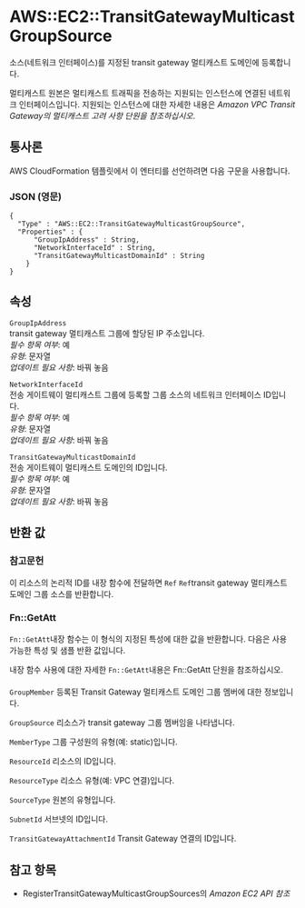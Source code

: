# AWS::EC2::TransitGatewayMulticastGroupSource

소스(네트워크 인터페이스)를 지정된 transit gateway 멀티캐스트 도메인에 등록합니다.

멀티캐스트 원본은 멀티캐스트 트래픽을 전송하는 지원되는 인스턴스에 연결된 네트워크 인터페이스입니다. 지원되는 인스턴스에 대한 자세한 내용은 _Amazon VPC Transit Gateway의 멀티캐스트 고려 사항 단원을 참조하십시오_.

## 통사론

AWS CloudFormation 템플릿에서 이 엔터티를 선언하려면 다음 구문을 사용합니다.

### JSON (영문)

```
{
  "Type" : "AWS::EC2::TransitGatewayMulticastGroupSource",
  "Properties" : {
      "GroupIpAddress" : String,
      "NetworkInterfaceId" : String,
      "TransitGatewayMulticastDomainId" : String
    }
}
```

## 속성

`GroupIpAddress`  
transit gateway 멀티캐스트 그룹에 할당된 IP 주소입니다.  
_필수 항목 여부_: 예  
_유형_: 문자열  
_업데이트 필요 사항_: 바꿔 놓음

`NetworkInterfaceId`  
전송 게이트웨이 멀티캐스트 그룹에 등록할 그룹 소스의 네트워크 인터페이스 ID입니다.  
_필수 항목 여부_: 예  
_유형_: 문자열  
_업데이트 필요 사항_: 바꿔 놓음

`TransitGatewayMulticastDomainId`  
전송 게이트웨이 멀티캐스트 도메인의 ID입니다.  
_필수 항목 여부_: 예  
_유형_: 문자열  
_업데이트 필요 사항_: 바꿔 놓음

## 반환 값

### 참고문헌

이 리소스의 논리적 ID를 내장 함수에 전달하면 `Ref` `Ref`transit gateway 멀티캐스트 도메인 그룹 소스를 반환합니다.

### Fn::GetAtt

`Fn::GetAtt`내장 함수는 이 형식의 지정된 특성에 대한 값을 반환합니다. 다음은 사용 가능한 특성 및 샘플 반환 값입니다.

내장 함수 사용에 대한 자세한 `Fn::GetAtt`내용은 Fn::GetAtt 단원을 참조하십시오.

####

`GroupMember` 등록된 Transit Gateway 멀티캐스트 도메인 그룹 멤버에 대한 정보입니다.

`GroupSource` 리소스가 transit gateway 그룹 멤버임을 나타냅니다.

`MemberType` 그룹 구성원의 유형(예: static)입니다.

`ResourceId` 리소스의 ID입니다.

`ResourceType` 리소스 유형(예: VPC 연결)입니다.

`SourceType` 원본의 유형입니다.

`SubnetId` 서브넷의 ID입니다.

`TransitGatewayAttachmentId` Transit Gateway 연결의 ID입니다.

## 참고 항목

- RegisterTransitGatewayMulticastGroupSources의 _Amazon EC2 API 참조_
